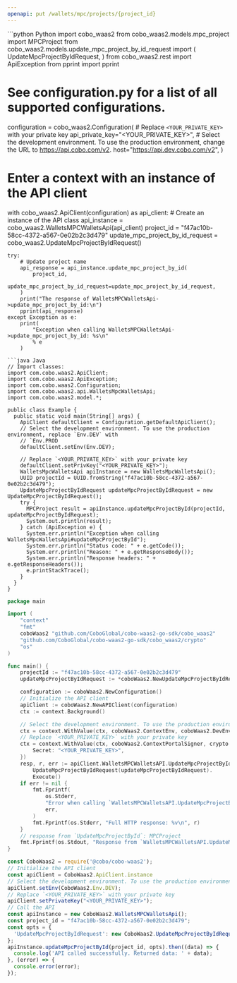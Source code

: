 ```yaml
---
openapi: put /wallets/mpc/projects/{project_id}
---
```


<RequestExample>
```python Python
import cobo_waas2
from cobo_waas2.models.mpc_project import MPCProject
from cobo_waas2.models.update_mpc_project_by_id_request import (
    UpdateMpcProjectByIdRequest,
)
from cobo_waas2.rest import ApiException
from pprint import pprint

# See configuration.py for a list of all supported configurations.
configuration = cobo_waas2.Configuration(
    # Replace `<YOUR_PRIVATE_KEY>` with your private key
    api_private_key="<YOUR_PRIVATE_KEY>",
    # Select the development environment. To use the production environment, change the URL to https://api.cobo.com/v2.
    host="https://api.dev.cobo.com/v2",
)
# Enter a context with an instance of the API client
with cobo_waas2.ApiClient(configuration) as api_client:
    # Create an instance of the API class
    api_instance = cobo_waas2.WalletsMPCWalletsApi(api_client)
    project_id = "f47ac10b-58cc-4372-a567-0e02b2c3d479"
    update_mpc_project_by_id_request = cobo_waas2.UpdateMpcProjectByIdRequest()

    try:
        # Update project name
        api_response = api_instance.update_mpc_project_by_id(
            project_id,
            update_mpc_project_by_id_request=update_mpc_project_by_id_request,
        )
        print("The response of WalletsMPCWalletsApi->update_mpc_project_by_id:\n")
        pprint(api_response)
    except Exception as e:
        print(
            "Exception when calling WalletsMPCWalletsApi->update_mpc_project_by_id: %s\n"
            % e
        )

```
```java Java
// Import classes:
import com.cobo.waas2.ApiClient;
import com.cobo.waas2.ApiException;
import com.cobo.waas2.Configuration;
import com.cobo.waas2.api.WalletsMpcWalletsApi;
import com.cobo.waas2.model.*;

public class Example {
  public static void main(String[] args) {
    ApiClient defaultClient = Configuration.getDefaultApiClient();
    // Select the development environment. To use the production environment, replace `Env.DEV` with
    // `Env.PROD
    defaultClient.setEnv(Env.DEV);

    // Replace `<YOUR_PRIVATE_KEY>` with your private key
    defaultClient.setPrivKey("<YOUR_PRIVATE_KEY>");
    WalletsMpcWalletsApi apiInstance = new WalletsMpcWalletsApi();
    UUID projectId = UUID.fromString("f47ac10b-58cc-4372-a567-0e02b2c3d479");
    UpdateMpcProjectByIdRequest updateMpcProjectByIdRequest = new UpdateMpcProjectByIdRequest();
    try {
      MPCProject result = apiInstance.updateMpcProjectById(projectId, updateMpcProjectByIdRequest);
      System.out.println(result);
    } catch (ApiException e) {
      System.err.println("Exception when calling WalletsMpcWalletsApi#updateMpcProjectById");
      System.err.println("Status code: " + e.getCode());
      System.err.println("Reason: " + e.getResponseBody());
      System.err.println("Response headers: " + e.getResponseHeaders());
      e.printStackTrace();
    }
  }
}

```
```go Go
package main

import (
	"context"
	"fmt"
	coboWaas2 "github.com/CoboGlobal/cobo-waas2-go-sdk/cobo_waas2"
	"github.com/CoboGlobal/cobo-waas2-go-sdk/cobo_waas2/crypto"
	"os"
)

func main() {
	projectId := "f47ac10b-58cc-4372-a567-0e02b2c3d479"
	updateMpcProjectByIdRequest := *coboWaas2.NewUpdateMpcProjectByIdRequest("New project name")

	configuration := coboWaas2.NewConfiguration()
	// Initialize the API client
	apiClient := coboWaas2.NewAPIClient(configuration)
	ctx := context.Background()

	// Select the development environment. To use the production environment, replace coboWaas2.DevEnv with coboWaas2.ProdEnv
	ctx = context.WithValue(ctx, coboWaas2.ContextEnv, coboWaas2.DevEnv)
	// Replace `<YOUR_PRIVATE_KEY>` with your private key
	ctx = context.WithValue(ctx, coboWaas2.ContextPortalSigner, crypto.Ed25519Signer{
		Secret: "<YOUR_PRIVATE_KEY>",
	})
	resp, r, err := apiClient.WalletsMPCWalletsAPI.UpdateMpcProjectById(ctx, projectId).
		UpdateMpcProjectByIdRequest(updateMpcProjectByIdRequest).
		Execute()
	if err != nil {
		fmt.Fprintf(
			os.Stderr,
			"Error when calling `WalletsMPCWalletsAPI.UpdateMpcProjectById``: %v\n",
			err,
		)
		fmt.Fprintf(os.Stderr, "Full HTTP response: %v\n", r)
	}
	// response from `UpdateMpcProjectById`: MPCProject
	fmt.Fprintf(os.Stdout, "Response from `WalletsMPCWalletsAPI.UpdateMpcProjectById`: %v\n", resp)
}

```
```javascript JavaScript
const CoboWaas2 = require('@cobo/cobo-waas2');
// Initialize the API client
const apiClient = CoboWaas2.ApiClient.instance
// Select the development environment. To use the production environment, replace `Env.DEV` with `Env.PROD`
apiClient.setEnv(CoboWaas2.Env.DEV);
// Replace `<YOUR_PRIVATE_KEY>` with your private key
apiClient.setPrivateKey("<YOUR_PRIVATE_KEY>");
// Call the API
const apiInstance = new CoboWaas2.WalletsMPCWalletsApi();
const project_id = "f47ac10b-58cc-4372-a567-0e02b2c3d479";
const opts = {
  'UpdateMpcProjectByIdRequest': new CoboWaas2.UpdateMpcProjectByIdRequest()
};
apiInstance.updateMpcProjectById(project_id, opts).then((data) => {
  console.log('API called successfully. Returned data: ' + data);
}, (error) => {
  console.error(error);
});
```
</RequestExample>